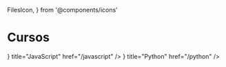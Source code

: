   FilesIcon,
} from '@components/icons'

# Cursos

<Cards>
  <Card
    icon={<FilesIcon />}
    title="JavaScript"
    href="/javascript"
  />
  <Card
    icon={<FilesIcon />}
    title="Python"
    href="/python"
  />
</Cards>
